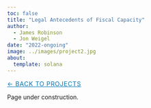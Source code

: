 ```yaml
---
toc: false
title: "Legal Antecedents of Fiscal Capacity"
author: 
  - James Robinson
  - Jon Weigel
date: "2022-ongoing"
image: ../images/project2.jpg
about:
  template: solana
---
```

[← Back to Projects](../index.qmd){.breadcrumb style="font-size:0.9rem; text-transform:uppercase; letter-spacing:0.05em; color:#0077b5;"}

Page under construction.
